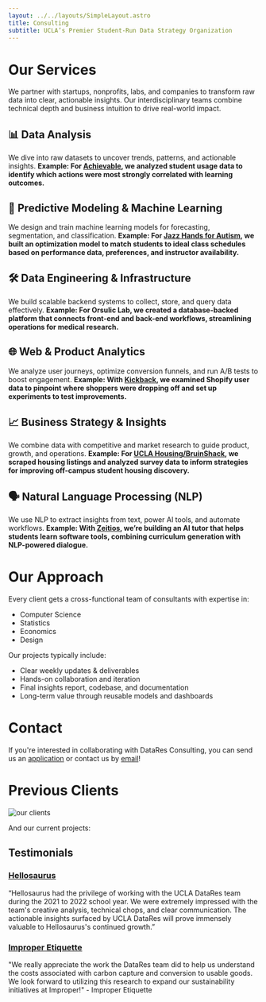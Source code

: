 ```yaml
---
layout: ../../layouts/SimpleLayout.astro
title: Consulting
subtitle: UCLA’s Premier Student-Run Data Strategy Organization
---
```



# Our Services

We partner with startups, nonprofits, labs, and companies to transform raw data into clear, actionable insights. Our interdisciplinary teams combine technical depth and business intuition to drive real-world impact.

## 📊 Data Analysis
We dive into raw datasets to uncover trends, patterns, and actionable insights.
**Example: For [Achievable](https://achievable.me/), we analyzed student usage data to identify which actions were most strongly correlated with learning outcomes.**

## 🧠 Predictive Modeling & Machine Learning
We design and train machine learning models for forecasting, segmentation, and classification.
**Example: For [Jazz Hands for Autism](https://www.jazzhandsforautism.org/), we built an optimization model to match students to ideal class schedules based on performance data, preferences, and instructor availability.**

## 🛠️ Data Engineering & Infrastructure
We build scalable backend systems to collect, store, and query data effectively.
**Example: For Orsulic Lab, we created a database-backed platform that connects front-end and back-end workflows, streamlining operations for medical research.**

## 🌐 Web & Product Analytics
We analyze user journeys, optimize conversion funnels, and run A/B tests to boost engagement.
**Example: With [Kickback](https://drinkkickback.com/), we examined Shopify user data to pinpoint where shoppers were dropping off and set up experiments to test improvements.**

## 📈 Business Strategy & Insights
We combine data with competitive and market research to guide product, growth, and operations.
**Example: For [UCLA Housing/BruinShack](https://www.unishack.org/ucla), we scraped housing listings and analyzed survey data to inform strategies for improving off-campus student housing discovery.**

## 🗣️ Natural Language Processing (NLP)
We use NLP to extract insights from text, power AI tools, and automate workflows.
**Example: With [Zeitios](https://www.zeitios.com/), we’re building an AI tutor that helps students learn software tools, combining curriculum generation with NLP-powered dialogue.**

# Our Approach

Every client gets a cross-functional team of consultants with expertise in:
- Computer Science
- Statistics
- Economics
- Design

Our projects typically include:
- Clear weekly updates & deliverables
- Hands-on collaboration and iteration
- Final insights report, codebase, and documentation
- Long-term value through reusable models and dashboards

# Contact

If you're interested in collaborating with DataRes Consulting, you can send us an [application](https://docs.google.com/forms/d/e/1FAIpQLSesbIvmw-Ghy5jeXDJbfaXnEwtsVrwXL9ikIX3MG90ySQ49Vg/viewform)
or contact us by [email](mailto:ucladatares.partnerships@gmail.com)!

# Previous Clients

<Image src={clients} alt="our clients" />

And our current projects: 

## Testimonials

### [Hellosaurus](https://www.hellosaurus.com/)

“Hellosaurus had the privilege of working with the UCLA DataRes team during the 2021 to 2022 school
year. We were extremely impressed with the team's creative analysis, technical chops,
and clear communication. The actionable insights surfaced by UCLA DataRes will prove
immensely valuable to Hellosaurus's continued growth.”

### [Improper Etiquette](https://improper.org/)

"We really appreciate the work the DataRes team did to help us understand the costs associated with carbon capture and conversion to usable goods. We look forward to utilizing this research to expand our sustainability initiatives at Improper!" - Improper Etiquette

